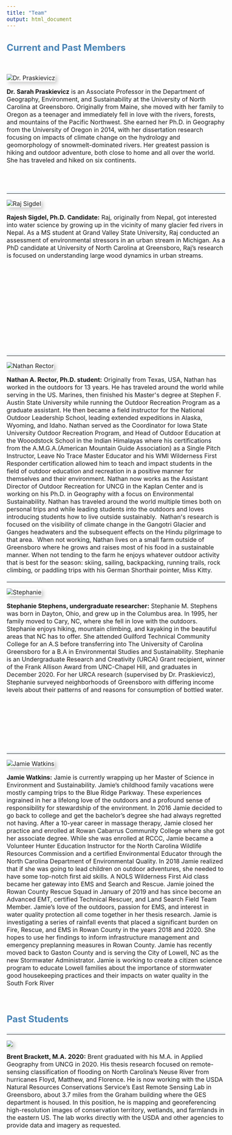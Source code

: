 ```yaml
---
title: "Team"
output: html_document
---
```



<style type="text/css">
body {
  font-size: 12pt;
}

h1, h2, h3{
  color: #4682B4;
}

#TOC {
  margin: 25px 0px 20px 0px;
}

hr {
  border-top: 5px solid #F0F8FF;
}

.clearfix {
  overflow: auto;
}

img {
  margin-right: 20px;
  box-shadow: 5px 5px 10px #ccc;
}

</style>

## Current and Past Members

\


<div class="col-sm-5">


<img src="images/EBC.jpg" title="Dr. Praskievicz">



</div>

**Dr. Sarah Praskievicz** is an Associate Professor in the Department of Geography, Environment,
and Sustainability at the University of North Carolina at Greensboro. Originally from Maine, she
moved with her family to Oregon as a teenager and immediately fell in love with the rivers,
forests, and mountains of the Pacific Northwest. She earned her Ph.D. in Geography from the
University of Oregon in 2014, with her dissertation research focusing on impacts of climate
change on the hydrology and geomorphology of snowmelt-dominated rivers. Her greatest
passion is hiking and outdoor adventure, both close to home and all over the world. She has
traveled and hiked on six continents.


</div>

\
\

---


<div class="col-sm-5">


<img src="images/newRaj.jpg" title="Raj Sigdel">



</div>

**Rajesh Sigdel, Ph.D. Candidate:** Raj, originally from Nepal, got interested into water science by growing up in the vicinity of many glacier fed rivers in Nepal. As a MS student at Grand Valley State University, Raj conducted an assessment of environmental stressors in an urban stream in Michigan. As a PhD candidate at University of North Carolina at Greensboro, Raj’s research is focused on understanding large wood dynamics in urban streams.

\
\
\
\
\

\
\
\
\
\


---

<div class="col-sm-5">

<img src="images/Nathan.jpg" title="Nathan Rector">



</div>

**Nathan A. Rector, Ph.D. student:** Originally from Texas, USA, Nathan has worked in the
outdoors for 13 years. He has traveled around the world while serving in the US. Marines, then
finished his Master&#39;s degree at Stephen F. Austin State University while running the Outdoor
Recreation Program as a graduate assistant. He then became a field instructor for the National
Outdoor Leadership School, leading extended expeditions in Alaska, Wyoming, and Idaho.
Nathan served as the Coordinator for Iowa State University Outdoor Recreation Program, and
Head of Outdoor Education at the Wooodstock School in the Indian Himalayas where his
certifications from the A.M.G.A.(American Mountain Guide Association) as a Single Pitch
Instructor, Leave No Trace Master Educator and his WMI Wilderness First Responder
certification allowed him to teach and impact students in the field of outdoor education and
recreation in a positive manner for themselves and their environment. Nathan now works as the
Assistant Director of Outdoor Recreation for UNCG in the Kaplan Center and is working on his
Ph.D. in Geography with a focus on Environmental Sustainability. Nathan has traveled around
the world multiple times both on personal trips and while leading students into the outdoors and
loves introducing students how to live outside sustainably. 
Nathan&#39;s research is focused on the visibility of climate change in the Gangotri Glacier and
Ganges headwaters and the subsequent effects on the Hindu pilgrimage to that area. 
When not working, Nathan lives on a small farm outside of Greensboro where he grows and
raises most of his food in a sustainable manner. When not tending to the farm he enjoys whatever
outdoor activity that is best for the season: skiing, sailing, backpacking, running trails, rock
climbing, or paddling trips with his German Shorthair pointer, Miss Kitty.


---

<div class="col-sm-4">

<img src="images/Stephanie.jpg" title="Stephanie">




</div>


**Stephanie Stephens, undergraduate researcher:** Stephanie M. Stephens was born in Dayton, Ohio, and grew up in the Columbus area. In 1995, her family moved to Cary, NC, where she fell in love with the outdoors. Stephanie enjoys hiking, mountain climbing, and kayaking in the beautiful areas that NC has to offer. She attended Guilford Technical Community College for an A.S before transferring into The University of Carolina Greensboro for a B.A in Environmental Studies and Sustainability. Stephanie is an Undergraduate Research and Creativity (URCA) Grant recipient, winner of the Frank Allison Award from UNC-Chapel Hill, and graduates in December 2020. For her URCA research (supervised by Dr. Praskievicz), Stephanie surveyed neighborhoods of Greensboro with differing income levels about their patterns of and reasons for consumption of bottled water. 

\
\
\
\
\
\


---


<div class="col-sm-12">


<img src="images/Jamie.jpg" title="Jamie Watkins">



**Jamie Watkins:** Jamie is currently wrapping up her Master of Science in Environment and Sustainability. Jamie’s childhood family vacations were mostly camping trips to the Blue Ridge Parkway. These experiences ingrained in her a lifelong love of the outdoors and a profound sense of responsibility for stewardship of the environment. In 2016 Jamie decided to go back to college and get the bachelor’s degree she had always regretted not having. After a 10-year career in massage therapy, Jamie closed her practice and enrolled at Rowan Cabarrus Community College where she got her associate degree. While she was enrolled at RCCC, Jamie became a Volunteer Hunter Education Instructor for the North Carolina Wildlife Resources Commission and a certified Environmental Educator through the North Carolina Department of Environmental Quality. In 2018 Jamie realized that if she was going to lead children on outdoor adventures, she needed to have some top-notch first aid skills. A NOLS Wilderness First Aid class became her gateway into EMS and Search and Rescue. Jamie joined the Rowan County Rescue Squad in January of 2019 and has since become an Advanced EMT, certified Technical Rescuer, and Land Search Field Team Member. Jamie’s love of the outdoors, passion for EMS, and interest in water quality protection all come together in her thesis research. Jamie is investigating a series of rainfall events that placed a significant burden on Fire, Rescue, and EMS in Rowan County in the years 2018 and 2020. She hopes to use her findings to inform infrastructure management and emergency preplanning measures in Rowan County. Jamie has recently moved back to Gaston County and is serving the City of Lowell, NC as the new Stormwater Administrator. Jamie is working to create a citizen science program to educate Lowell families about the importance of stormwater good housekeeping practices and their impacts on water quality in the South Fork River

\


## Past Students


---


</div>



<div class="col-sm-5">

![](images/Brent.jpeg)

</div>

**Brent Brackett, M.A. 2020:** Brent graduated with his M.A. in Applied Geography from UNCG
in 2020. His thesis research focused on remote-sensing classification of flooding on North
Carolina’s Neuse River from hurricanes Floyd, Matthew, and Florence. He is now working with
the USDA Natural Resources Conservations Service’s East Remote Sensing Lab in Greensboro,
about 3.7 miles from the Graham building where the GES department is housed. In this position,
he is mapping and georeferencing high-resolution images of conservation territory, wetlands, and
farmlands in the eastern US. The lab works directly with the USDA and other agencies to
provide data and imagery as requested.
